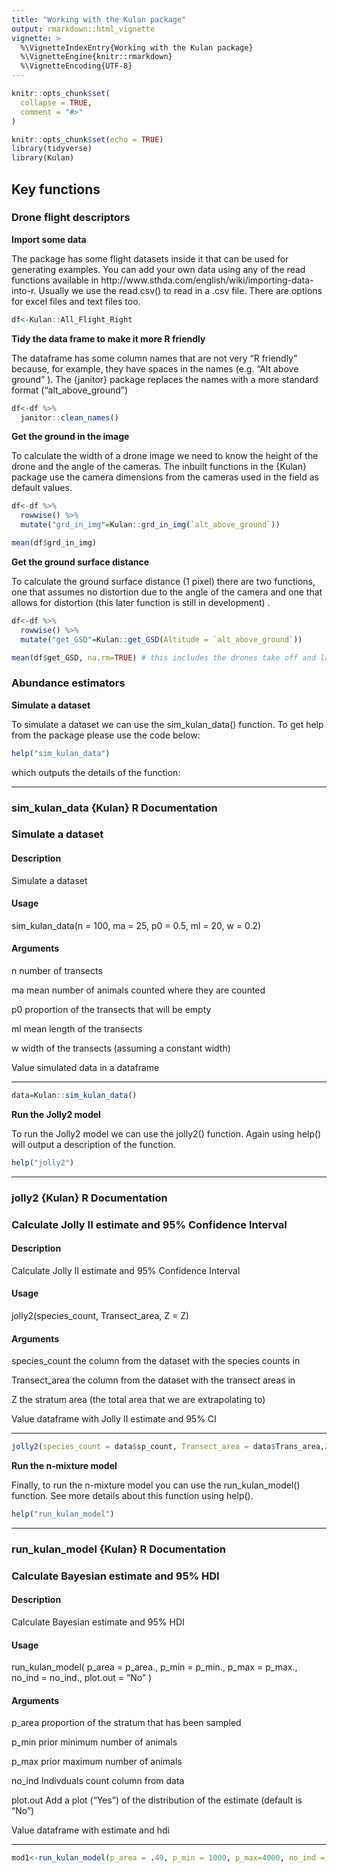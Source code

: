 ```yaml
---
title: "Working with the Kulan package"
output: rmarkdown::html_vignette
vignette: >
  %\VignetteIndexEntry{Working with the Kulan package}
  %\VignetteEngine{knitr::rmarkdown}
  %\VignetteEncoding{UTF-8}
---
```


```r
knitr::opts_chunk$set(
  collapse = TRUE,
  comment = "#>"
)
```


```r
knitr::opts_chunk$set(echo = TRUE)
library(tidyverse)
library(Kulan)
```

## Key functions

### Drone flight descriptors

**Import some data**

The package has some flight datasets inside it that can be used for generating examples. You can add your own data using any of the read functions available in  http://www.sthda.com/english/wiki/importing-data-into-r. Usually we use the read.csv() to read in a .csv file. There are options for excel files and text files too. 


```r
df<-Kulan::All_Flight_Right
```

**Tidy the data frame to make it more R friendly**

The dataframe has some column names that are not very "R friendly" because, for example, they have spaces in the names (e.g. "Alt above ground" ). The {janitor} package replaces the names with a more standard format ("alt_above_ground")

```r
df<-df %>% 
  janitor::clean_names()

```

**Get the ground in the image**

To calculate the width of a drone image we need to know the height of the drone and the angle of the cameras. The inbuilt functions in the {Kulan} package use the camera dimensions from the cameras used in the field as default values. 

```r
df<-df %>%
  rowwise() %>%
  mutate("grd_in_img"=Kulan::grd_in_img(`alt_above_ground`)) 

mean(df$grd_in_img)
```

**Get the ground surface distance**

To calculate the ground surface distance (1 pixel) there are two functions, one that assumes no distortion due to the angle of the camera and one that allows for distortion (this later function is still in development) . 

```r

df<-df %>%
  rowwise() %>%
  mutate("get_GSD"=Kulan::get_GSD(Altitude = `alt_above_ground`)) 

mean(df$get_GSD, na.rm=TRUE) # this includes the drones take off and landing phases so needs to be recalculated 
```


### Abundance estimators

**Simulate a dataset**

To simulate a dataset we can use the sim_kulan_data() function. To get help from the package please use the code below:

```r
help("sim_kulan_data")
```

which outputs the details of the function:

--- 

### sim_kulan_data {Kulan}	R Documentation

### Simulate a dataset

#### Description

Simulate a dataset

#### Usage

sim_kulan_data(n = 100, ma = 25, p0 = 0.5, ml = 20, w = 0.2)

#### Arguments

n	number of transects

ma	mean number of animals counted where they are counted

p0 proportion of the transects that will be empty

ml	mean length of the transects

w	width of the transects (assuming a constant width)

Value simulated data in a dataframe

---


```r
data=Kulan::sim_kulan_data()

```


**Run the Jolly2 model**

To run the Jolly2 model we can use the jolly2() function. Again using help() will output a description of the function.

```r
help("jolly2")
```

---

### jolly2 {Kulan}	R Documentation

### Calculate Jolly II estimate and 95% Confidence Interval

#### Description

Calculate Jolly II estimate and 95% Confidence Interval

#### Usage

jolly2(species_count, Transect_area, Z = Z)

#### Arguments
species_count	the column from the dataset with the species counts in

Transect_area	the column from the dataset with the transect areas in

Z	the stratum area (the total area that we are extrapolating to)

Value dataframe with Jolly II estimate and 95% CI

---



```r
jolly2(species_count = data$sp_count, Transect_area = data$Trans_area,Z=164*5)
```


**Run the n-mixture model**

Finally, to run the n-mixture model you can use the run_kulan_model() function. See more details about this function using help(). 

```r
help("run_kulan_model")
```


---

### run_kulan_model {Kulan}	R Documentation

### Calculate Bayesian estimate and 95% HDI

#### Description

Calculate Bayesian estimate and 95% HDI

#### Usage

run_kulan_model(
  p_area = p_area.,
  p_min = p_min.,
  p_max = p_max.,
  no_ind = no_ind.,
  plot.out = "No"
)

#### Arguments

p_area	proportion of the stratum that has been sampled

p_min	prior minimum number of animals

p_max	prior maximum number of animals

no_ind Indivduals count column from data

plot.out Add a plot ("Yes") of the distribution of the estimate (default is "No")

Value dataframe with estimate and hdi

---

```r
mod1<-run_kulan_model(p_area = .49, p_min = 1000, p_max=4000, no_ind = data$sp_count, plot.out = TRUE)
```


